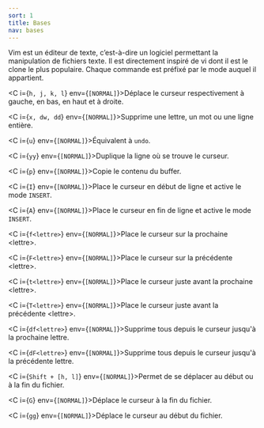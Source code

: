 ```yaml
---
sort: 1
title: Bases
nav: bases
---
```


Vim est un éditeur de texte, c’est-à-dire un logiciel permettant la manipulation de fichiers texte. Il est directement inspiré de vi dont il est le clone le plus populaire. Chaque commande est préfixé par le mode auquel il appartient.

<C i={`h, j, k, l`} env={`[NORMAL]`}>Déplace le curseur respectivement à gauche, en bas, en haut et à droite.</C>

<C i={`x, dw, dd`} env={`[NORMAL]`}>Supprime une lettre, un mot ou une ligne entière.</C>

<C i={`u`} env={`[NORMAL]`}>Équivalent à `undo`.</C>

<C i={`yy`} env={`[NORMAL]`}>Duplique la ligne où se trouve le curseur.</C>

<C i={`p`} env={`[NORMAL]`}>Copie le contenu du buffer.</C>

<C i={`I`} env={`[NORMAL]`}>Place le curseur en début de ligne et active le mode `INSERT`.</C>

<C i={`A`} env={`[NORMAL]`}>Place le curseur en fin de ligne et active le mode `INSERT`.</C>

<C i={`f<lettre>`} env={`[NORMAL]`}>Place le curseur sur la prochaine &#60;lettre&#62;.</C>

<C i={`F<lettre>`} env={`[NORMAL]`}>Place le curseur sur la précédente &#60;lettre&#62;.</C>

<C i={`t<lettre>`} env={`[NORMAL]`}>Place le curseur juste avant la prochaine &#60;lettre&#62;.</C>

<C i={`T<lettre>`} env={`[NORMAL]`}>Place le curseur juste avant la précédente &#60;lettre&#62;.</C>

<C i={`df<lettre>`} env={`[NORMAL]`}>Supprime tous depuis le curseur jusqu'à la prochaine lettre.</C>

<C i={`dF<lettre>`} env={`[NORMAL]`}>Supprime tous depuis le curseur jusqu'à la précédente lettre.</C>

<C i={`Shift + [h, l]`} env={`[NORMAL]`}>Permet de se déplacer au début ou à la fin du fichier.</C>

<C i={`G`} env={`[NORMAL]`}>Déplace le curseur à la fin du fichier.</C>

<C i={`gg`} env={`[NORMAL]`}>Déplace le curseur au début du fichier.</C>